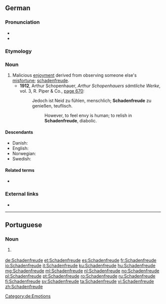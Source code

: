 {{also|schadenfreude}}
==German==
{{was fwotd|2012|October|5}}
{{wikipedia}}

===Pronunciation===
* {{IPA|/ˈʃaːdn̩ˌfʀɔɪ̯də/|lang=de}}
* {{audio|Schadenfreude.ogg|Audio:|lang=de}}

===Etymology===
{{compound|Schaden|Freude|t1=damage, harm|t2=joy|lang=de}}

===Noun===
{{de-noun|f|Schadenfreude|-}}

# Malicious [[enjoyment]] derived from observing someone else's [[misfortune]]; [[schadenfreude]].
#* '''1912''', Arthur Schopenhauer, ''Arthur Schopenhauers sämtliche Werke'', vol. 3, R. Piper & Co., [http://books.google.com/books?id=LuJDAAAAIAAJ&q=Schadenfreude page 670]:
#*: Jedoch ist Neid zu fühlen, menschlich; '''Schadenfreude''' zu genießen, teuflisch.
#*:: However, to feel envy is human; to relish in '''Schadenfreude''', diabolic.

====Descendants====
* Danish: {{l|da|skadefryd}}
* English: {{l|en|schadenfreude}}
* Norwegian: {{l|no|skadefryd}}
* Swedish: {{l|sv|skadeglädje}}

====Related terms====
* {{l|de|schadenfroh}}

===External links===
* {{R:Duden}}

[[Category:de:Emotions]]

----

==Portuguese==

===Noun===
{{pt-noun|f|s}}

# {{l/en|schadenfreude}} {{gloss|malicious enjoyment derived from observing someone else's misfortune}}

[[de:Schadenfreude]]
[[et:Schadenfreude]]
[[es:Schadenfreude]]
[[fr:Schadenfreude]]
[[io:Schadenfreude]]
[[it:Schadenfreude]]
[[ku:Schadenfreude]]
[[hu:Schadenfreude]]
[[mg:Schadenfreude]]
[[ml:Schadenfreude]]
[[nl:Schadenfreude]]
[[no:Schadenfreude]]
[[pl:Schadenfreude]]
[[pt:Schadenfreude]]
[[ro:Schadenfreude]]
[[ru:Schadenfreude]]
[[fi:Schadenfreude]]
[[sv:Schadenfreude]]
[[ta:Schadenfreude]]
[[vi:Schadenfreude]]
[[zh:Schadenfreude]]